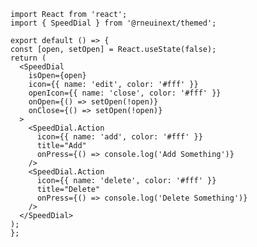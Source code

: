 ```SnackPlayer name=RNE SpeedDial
import React from 'react';
import { SpeedDial } from '@rneuinext/themed';

export default () => {
const [open, setOpen] = React.useState(false);
return (
  <SpeedDial
    isOpen={open}
    icon={{ name: 'edit', color: '#fff' }}
    openIcon={{ name: 'close', color: '#fff' }}
    onOpen={() => setOpen(!open)}
    onClose={() => setOpen(!open)}
  >
    <SpeedDial.Action
      icon={{ name: 'add', color: '#fff' }}
      title="Add"
      onPress={() => console.log('Add Something')}
    />
    <SpeedDial.Action
      icon={{ name: 'delete', color: '#fff' }}
      title="Delete"
      onPress={() => console.log('Delete Something')}
    />
  </SpeedDial>
);
};
```
